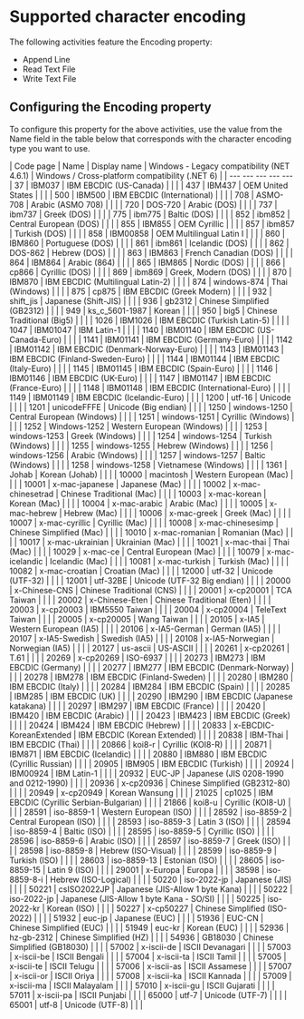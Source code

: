 ﻿# Supported character encoding

The following activities feature the Encoding property:

* Append Line
* Read Text File
* Write Text File

## Configuring the Encoding property

To configure this property for the above activities, use the value from the Name field in
            the table below that corresponds with the character encoding type you want to use.


| Code page | Name | Display name | Windows - Legacy compatibility (NET 4.6.1) | Windows / Cross-platform compatibility (.NET 6) |
| --- --- --- --- ---| 37 | IBM037 | IBM EBCDIC (US-Canada) |  |  |
| 437 | IBM437 | OEM United States |  |  |
| 500 | IBM500 | IBM EBCDIC (International) |  |  |
| 708 | ASMO-708 | Arabic (ASMO 708) |  |  |
| 720 | DOS-720 | Arabic (DOS) |  |  |
| 737 | ibm737 | Greek (DOS) |  |  |
| 775 | ibm775 | Baltic (DOS) |  |  |
| 852 | ibm852 | Central European (DOS) |  |  |
| 855 | IBM855 | OEM Cyrillic |  |  |
| 857 | ibm857 | Turkish (DOS) |  |  |
| 858 | IBM00858 | OEM Multilingual Latin I |  |  |
| 860 | IBM860 | Portuguese (DOS) |  |  |
| 861 | ibm861 | Icelandic (DOS) |  |  |
| 862 | DOS-862 | Hebrew (DOS) |  |  |
| 863 | IBM863 | French Canadian (DOS) |  |  |
| 864 | IBM864 | Arabic (864) |  |  |
| 865 | IBM865 | Nordic (DOS) |  |  |
| 866 | cp866 | Cyrillic (DOS) |  |  |
| 869 | ibm869 | Greek, Modern (DOS) |  |  |
| 870 | IBM870 | IBM EBCDIC (Multilingual Latin-2) |  |  |
| 874 | windows-874 | Thai (Windows) |  |  |
| 875 | cp875 | IBM EBCDIC (Greek Modern) |  |  |
| 932 | shift_jis | Japanese (Shift-JIS) |  |  |
| 936 | gb2312 | Chinese Simplified (GB2312) |  |  |
| 949 | ks_c_5601-1987 | Korean |  |  |
| 950 | big5 | Chinese Traditional (Big5) |  |  |
| 1026 | IBM1026 | IBM EBCDIC (Turkish Latin-5) |  |  |
| 1047 | IBM01047 | IBM Latin-1 |  |  |
| 1140 | IBM01140 | IBM EBCDIC (US-Canada-Euro) |  |  |
| 1141 | IBM01141 | IBM EBCDIC (Germany-Euro) |  |  |
| 1142 | IBM01142 | IBM EBCDIC (Denmark-Norway-Euro) |  |  |
| 1143 | IBM01143 | IBM EBCDIC (Finland-Sweden-Euro) |  |  |
| 1144 | IBM01144 | IBM EBCDIC (Italy-Euro) |  |  |
| 1145 | IBM01145 | IBM EBCDIC (Spain-Euro) |  |  |
| 1146 | IBM01146 | IBM EBCDIC (UK-Euro) |  |  |
| 1147 | IBM01147 | IBM EBCDIC (France-Euro) |  |  |
| 1148 | IBM01148 | IBM EBCDIC (International-Euro) |  |  |
| 1149 | IBM01149 | IBM EBCDIC (Icelandic-Euro) |  |  |
| 1200 | utf-16 | Unicode |  |  |
| 1201 | unicodeFFFE | Unicode (Big endian) |  |  |
| 1250 | windows-1250 | Central European (Windows) |  |  |
| 1251 | windows-1251 | Cyrillic (Windows) |  |  |
| 1252 | Windows-1252 | Western European (Windows) |  |  |
| 1253 | windows-1253 | Greek (Windows) |  |  |
| 1254 | windows-1254 | Turkish (Windows) |  |  |
| 1255 | windows-1255 | Hebrew (Windows) |  |  |
| 1256 | windows-1256 | Arabic (Windows) |  |  |
| 1257 | windows-1257 | Baltic (Windows) |  |  |
| 1258 | windows-1258 | Vietnamese (Windows) |  |  |
| 1361 | Johab | Korean (Johab) |  |  |
| 10000 | macintosh | Western European (Mac) |  |  |
| 10001 | x-mac-japanese | Japanese (Mac) |  |  |
| 10002 | x-mac-chinesetrad | Chinese Traditional (Mac) |  |  |
| 10003 | x-mac-korean | Korean (Mac) |  |  |
| 10004 | x-mac-arabic | Arabic (Mac) |  |  |
| 10005 | x-mac-hebrew | Hebrew (Mac) |  |  |
| 10006 | x-mac-greek | Greek (Mac) |  |  |
| 10007 | x-mac-cyrillic | Cyrillic (Mac) |  |  |
| 10008 | x-mac-chinesesimp | Chinese Simplified (Mac) |  |  |
| 10010 | x-mac-romanian | Romanian (Mac) |  |  |
| 10017 | x-mac-ukrainian | Ukrainian (Mac) |  |  |
| 10021 | x-mac-thai | Thai (Mac) |  |  |
| 10029 | x-mac-ce | Central European (Mac) |  |  |
| 10079 | x-mac-icelandic | Icelandic (Mac) |  |  |
| 10081 | x-mac-turkish | Turkish (Mac) |  |  |
| 10082 | x-mac-croatian | Croatian (Mac) |  |  |
| 12000 | utf-32 | Unicode (UTF-32) |  |  |
| 12001 | utf-32BE | Unicode (UTF-32 Big endian) |  |  |
| 20000 | x-Chinese-CNS | Chinese Traditional (CNS) |  |  |
| 20001 | x-cp20001 | TCA Taiwan |  |  |
| 20002 | x-Chinese-Eten | Chinese Traditional (Eten) |  |  |
| 20003 | x-cp20003 | IBM5550 Taiwan |  |  |
| 20004 | x-cp20004 | TeleText Taiwan |  |  |
| 20005 | x-cp20005 | Wang Taiwan |  |  |
| 20105 | x-IA5 | Western European (IA5) |  |  |
| 20106 | x-IA5-German | German (IA5) |  |  |
| 20107 | x-IA5-Swedish | Swedish (IA5) |  |  |
| 20108 | x-IA5-Norwegian | Norwegian (IA5) |  |  |
| 20127 | us-ascii | US-ASCII |  |  |
| 20261 | x-cp20261 | T.61 |  |  |
| 20269 | x-cp20269 | ISO-6937 |  |  |
| 20273 | IBM273 | IBM EBCDIC (Germany) |  |  |
| 20277 | IBM277 | IBM EBCDIC (Denmark-Norway) |  |  |
| 20278 | IBM278 | IBM EBCDIC (Finland-Sweden) |  |  |
| 20280 | IBM280 | IBM EBCDIC (Italy) |  |  |
| 20284 | IBM284 | IBM EBCDIC (Spain) |  |  |
| 20285 | IBM285 | IBM EBCDIC (UK) |  |  |
| 20290 | IBM290 | IBM EBCDIC (Japanese katakana) |  |  |
| 20297 | IBM297 | IBM EBCDIC (France) |  |  |
| 20420 | IBM420 | IBM EBCDIC (Arabic) |  |  |
| 20423 | IBM423 | IBM EBCDIC (Greek) |  |  |
| 20424 | IBM424 | IBM EBCDIC (Hebrew) |  |  |
| 20833 | x-EBCDIC-KoreanExtended | IBM EBCDIC (Korean Extended) |  |  |
| 20838 | IBM-Thai | IBM EBCDIC (Thai) |  |  |
| 20866 | koi8-r | Cyrillic (KOI8-R) |  |  |
| 20871 | IBM871 | IBM EBCDIC (Icelandic) |  |  |
| 20880 | IBM880 | IBM EBCDIC (Cyrillic Russian) |  |  |
| 20905 | IBM905 | IBM EBCDIC (Turkish) |  |  |
| 20924 | IBM00924 | IBM Latin-1 |  |  |
| 20932 | EUC-JP | Japanese (JIS 0208-1990 and 0212-1990) |  |  |
| 20936 | x-cp20936 | Chinese Simplified (GB2312-80) |  |  |
| 20949 | x-cp20949 | Korean Wansung |  |  |
| 21025 | cp1025 | IBM EBCDIC (Cyrillic Serbian-Bulgarian) |  |  |
| 21866 | koi8-u | Cyrillic (KOI8-U) |  |  |
| 28591 | iso-8859-1 | Western European (ISO) |  |  |
| 28592 | iso-8859-2 | Central European (ISO) |  |  |
| 28593 | iso-8859-3 | Latin 3 (ISO) |  |  |
| 28594 | iso-8859-4 | Baltic (ISO) |  |  |
| 28595 | iso-8859-5 | Cyrillic (ISO) |  |  |
| 28596 | iso-8859-6 | Arabic (ISO) |  |  |
| 28597 | iso-8859-7 | Greek (ISO) |  |  |
| 28598 | iso-8859-8 | Hebrew (ISO-Visual) |  |  |
| 28599 | iso-8859-9 | Turkish (ISO) |  |  |
| 28603 | iso-8859-13 | Estonian (ISO) |  |  |
| 28605 | iso-8859-15 | Latin 9 (ISO) |  |  |
| 29001 | x-Europa | Europa |  |  |
| 38598 | iso-8859-8-i | Hebrew (ISO-Logical) |  |  |
| 50220 | iso-2022-jp | Japanese (JIS) |  |  |
| 50221 | csISO2022JP | Japanese (JIS-Allow 1 byte Kana) |  |  |
| 50222 | iso-2022-jp | Japanese (JIS-Allow 1 byte Kana - SO/SI) |  |  |
| 50225 | iso-2022-kr | Korean (ISO) |  |  |
| 50227 | x-cp50227 | Chinese Simplified (ISO-2022) |  |  |
| 51932 | euc-jp | Japanese (EUC) |  |  |
| 51936 | EUC-CN | Chinese Simplified (EUC) |  |  |
| 51949 | euc-kr | Korean (EUC) |  |  |
| 52936 | hz-gb-2312 | Chinese Simplified (HZ) |  |  |
| 54936 | GB18030 | Chinese Simplified (GB18030) |  |  |
| 57002 | x-iscii-de | ISCII Devanagari |  |  |
| 57003 | x-iscii-be | ISCII Bengali |  |  |
| 57004 | x-iscii-ta | ISCII Tamil |  |  |
| 57005 | x-iscii-te | ISCII Telugu |  |  |
| 57006 | x-iscii-as | ISCII Assamese |  |  |
| 57007 | x-iscii-or | ISCII Oriya |  |  |
| 57008 | x-iscii-ka | ISCII Kannada |  |  |
| 57009 | x-iscii-ma | ISCII Malayalam |  |  |
| 57010 | x-iscii-gu | ISCII Gujarati |  |  |
| 57011 | x-iscii-pa | ISCII Punjabi |  |  |
| 65000 | utf-7 | Unicode (UTF-7) |  |  |
| 65001 | utf-8 | Unicode (UTF-8) |  |  |

